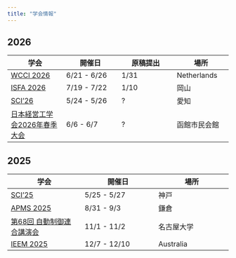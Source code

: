 ```yaml
---
title: "学会情報"
---
```


## 2026

|学会|開催日|原稿提出|場所|
|---|---|---|---|
|[WCCI 2026](https://attend.ieee.org/wcci-2026/)|6/21 - 6/26|1/31|Netherlands|
|[ISFA 2026](https://isopt.is.ritsumei.ac.jp/isfa2026/) | 7/19 - 7/22 | 1/10|岡山|
|[SCI’26](https://sci26.iscie.or.jp) | 5/24 - 5/26 | ? |愛知|
|[日本経営工学会2026年春季大会](https://www.jimanet.jp/activities/meeting-next) | 6/6 - 6/7 | ? |函館市民会館|

## 2025

|学会|開催日|場所|
|---|---|---|
|[SCI'25](https://sci25.iscie.or.jp)|5/25 - 5/27|神戸|
|[APMS 2025](https://www.apms-conference.org/) | 8/31 - 9/3|鎌倉|
|[第68回 自動制御連合講演会](https://www.jsme.or.jp/conference/rengo68/)| 11/1 - 11/2|名古屋大学|
|[IEEM 2025](https://www.ieee-iem.org/) | 12/7 - 12/10|Australia|
